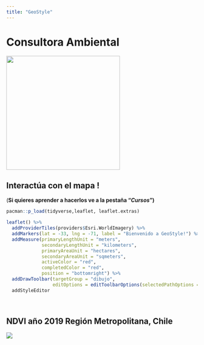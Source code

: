 ```yaml
---
title: "GeoStyle"
---
```


# **Consultora Ambiental**

![](images/logo_final.png){width="299"}\

## **Interactúa con el mapa !**

(**Si quieres aprender a hacerlos ve a la pestaña "*Cursos*")**\

```r
pacman::p_load(tidyverse,leaflet, leaflet.extras)

leaflet() %>% 
  addProviderTiles(providers$Esri.WorldImagery) %>% 
  addMarkers(lat = -33, lng = -71, label = "Bienvenido a GeoStyle!") %>% 
  addMeasure(primaryLengthUnit = "meters",
             secondaryLengthUnit = "kilometers",
             primaryAreaUnit = "hectares",
             secondaryAreaUnit = "sqmeters",
             activeColor = "red",
             completedColor = "red",
             position = "bottomright") %>% 
  addDrawToolbar(targetGroup = "dibujo",
                 editOptions = editToolbarOptions(selectedPathOptions = selectedPathOptions())) %>%
  addStyleEditor

```

\

## NDVI año 2019 Región Metropolitana, Chile

![](images/ndvi_rm.gif)
